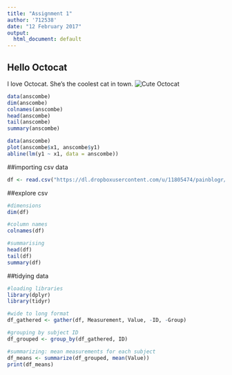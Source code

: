 ```yaml
---
title: "Assignment 1"
author: '712538'
date: "12 February 2017"
output: 
  html_document: default
---
```

## Hello Octocat
I love Octocat. She's the coolest cat in town.
![Cute Octocat](https://dl.dropboxusercontent.com/u/11805474/painblogr/biostats/assignments/octocat.png)
```r
data(anscombe)
dim(anscombe)
colnames(anscombe)
head(anscombe)
tail(anscombe)
summary(anscombe)
```

```r
data(anscombe)
plot(anscombe$x1, anscombe$y1)
abline(lm(y1 ~ x1, data = anscombe))
```

##importing csv data
```r
df <- read.csv("https://dl.dropboxusercontent.com/u/11805474/painblogr/biostats/assignments/analgesic.csv")
```

##explore csv
```r
#dimensions
dim(df)

#column names
colnames(df)

#summarising
head(df)
tail(df)
summary(df)
```

##tidying data
```r
#loading libraries
library(dplyr)
library(tidyr)

#wide to long format
df_gathered <- gather(df, Measurement, Value, -ID, -Group)

#grouping by subject ID
df_grouped <- group_by(df_gathered, ID)

#summarizing: mean measurements for each subject
df_means <- summarize(df_grouped, mean(Value))
print(df_means)
```